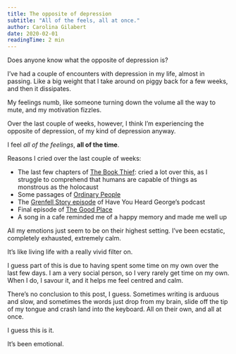 ```yaml
---
title: The opposite of depression
subtitle: "All of the feels, all at once."
author: Carolina Gilabert
date: 2020-02-01
readingTime: 2 min
---
```


Does anyone know what the opposite of depression is?

I’ve had a couple of encounters with depression in my life, almost in passing. Like a big weight that I take around on piggy back for a few weeks, and then it dissipates.

My feelings numb, like someone turning down the volume all the way to mute, and my motivation fizzles.

Over the last couple of weeks, however, I think I’m experiencing the opposite of depression, of my kind of depression anyway.

I feel _all of the feelings_, **all of the time**.

Reasons I cried over the last couple of weeks:

- The last few chapters of [The Book Thief](https://www.hive.co.uk/Product/Markus-Zusak/The-Book-Thief--Includes-a-chapter-from-his-new-book-BRIDGE-OF-CLAY/19375811): cried a lot over this, as I struggle to comprehend that humans are capable of things as monstrous as the holocaust
- Some passages of [Ordinary People](https://www.hive.co.uk/Product/Diana-Evans/Ordinary-People/23350730)
- The [Grenfell Story episode](https://www.bbc.co.uk/programmes/p07qtmfs) of Have You Heard George’s podcast
- Final episode of [The Good Place](https://www.netflix.com/title/80113701)
- A song in a cafe reminded me of a happy memory and made me well up

All my emotions just seem to be on their highest setting. I’ve been ecstatic, completely exhausted, extremely calm.

It’s like living life with a really vivid filter on.

I guess part of this is due to having spent some time on my own over the last few days. I am a very social person, so I very rarely get time on my own. When I do, I savour it, and it helps me feel centred and calm.

There’s no conclusion to this post, I guess. Sometimes writing is arduous and slow, and sometimes the words just drop from my brain, slide off the tip of my tongue and crash land into the keyboard. All on their own, and all at once.

I guess this is it.

It’s been emotional.
